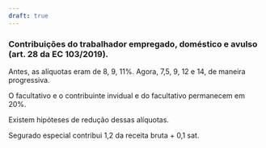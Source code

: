 ```yaml
---
draft: true
---
```


### Contribuições do trabalhador empregado, doméstico e avulso (art. 28 da EC 103/2019).

Antes, as alíquotas eram de 8, 9, 11%. Agora, 7,5, 9, 12 e 14, de maneira progressiva.

O facultativo e o contribuinte invidual e do facultativo permanecem em 20%.

Existem hipóteses de redução dessas alíquotas.

Segurado especial contribui 1,2 da receita bruta + 0,1 sat.
